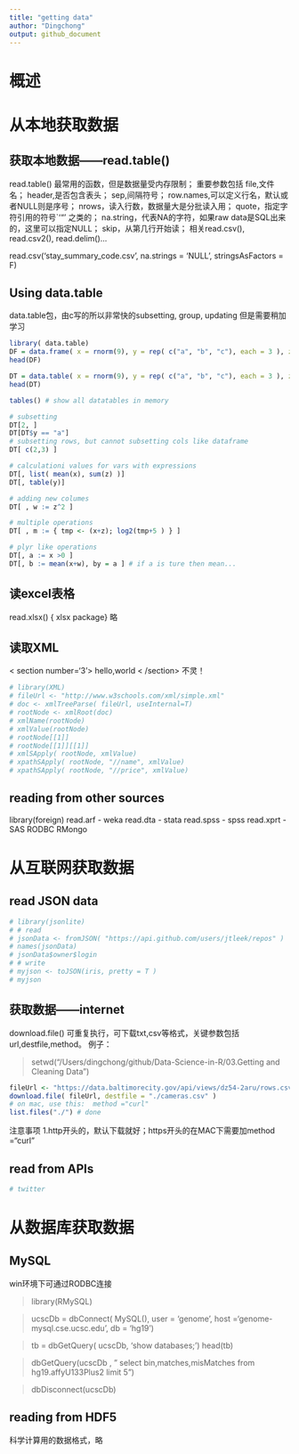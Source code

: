 ```yaml
---
title: "getting data"
author: "Dingchong"
output: github_document
---
```



# 概述


# 从本地获取数据

## 获取本地数据——read.table()

read.table()
最常用的函数，但是数据量受内存限制；
重要参数包括
  file,文件名；
  header,是否包含表头；
  sep,间隔符号；
  row.names,可以定义行名，默认或者NULL则是序号；
  nrows，读入行数，数据量大是分批读入用；
  quote，指定字符引用的符号`'"' 之类的；
  na.string，代表NA的字符，如果raw data是SQL出来的，这里可以指定NULL；
  skip，从第几行开始读；
相关read.csv(), read.csv2(), read.delim()...

read.csv('stay_summary_code.csv', na.strings = 'NULL', stringsAsFactors = F)



## Using data.table

data.table包，由c写的所以非常快的subsetting, group, updating
但是需要稍加学习

```r
library( data.table)
DF = data.frame( x = rnorm(9), y = rep( c("a", "b", "c"), each = 3 ), z = rnorm(9) )
head(DF)

DT = data.table( x = rnorm(9), y = rep( c("a", "b", "c"), each = 3 ), z = rnorm(9) ) 
head(DT)

tables() # show all datatables in memory

# subsetting
DT[2, ] 
DT[DT$y == "a"]
# subsetting rows, but cannot subsetting cols like dataframe
DT[ c(2,3) ]

# calculationi values for vars with expressions
DT[, list( mean(x), sum(z) )]
DT[, table(y)]

# adding new columes
DT[ , w := z^2 ]

# multiple operations
DT[ , m := { tmp <- (x+z); log2(tmp+5 ) } ]

# plyr like operations
DT[, a := x >0 ]
DT[, b := mean(x+w), by = a ] # if a is ture then mean...

```



## 读excel表格
read.xlsx() { xlsx package}
略

## 读取XML
< section  number='3'> hello,world < /section>
不灵！
```r
# library(XML)
# fileUrl <- "http://www.w3schools.com/xml/simple.xml"
# doc <- xmlTreeParse( fileUrl, useInternal=T)
# rootNode <- xmlRoot(doc)
# xmlName(rootNode)
# xmlValue(rootNode)
# rootNode[[1]]
# rootNode[[1]][[1]]
# xmlSApply( rootNode, xmlValue)
# xpathSApply( rootNode, "//name", xmlValue)
# xpathSApply( rootNode, "//price", xmlValue)
```



## reading from other sources
library(foreign)
read.arf - weka
read.dta - stata
read.spss - spss
read.xprt - SAS
RODBC
RMongo



# 从互联网获取数据

## read JSON data
```r
# library(jsonlite)
# # read
# jsonData <- fromJSON( "https://api.github.com/users/jtleek/repos" )
# names(jsonData)
# jsonData$owner$login
# # write
# myjson <- toJSON(iris, pretty = T )
# myjson
```


## 获取数据——internet

download.file()
可重复执行，可下载txt,csv等格式，关键参数包括url,destfile,method。
例子：  

> setwd("/Users/dingchong/github/Data-Science-in-R/03.Getting and Cleaning Data")
```r
fileUrl <- "https://data.baltimorecity.gov/api/views/dz54-2aru/rows.csv?accessType=DOWNLOAD"
download.file( fileUrl, destfile = "./cameras.csv" ) 
# on mac, use this:  method ="curl"
list.files("./") # done 
```
注意事项
1.http开头的，默认下载就好；https开头的在MAC下需要加method ="curl"



## read from APIs
```r
# twitter


```


# 从数据库获取数据

## MySQL
win环境下可通过RODBC连接

>library(RMySQL)
 
>ucscDb = dbConnect( MySQL(), user = 'genome', 
  host ='genome-mysql.cse.ucsc.edu', db = 'hg19')
  
>tb = dbGetQuery( ucscDb, 'show databases;')
>head(tb)

>dbGetQuery(ucscDb , 
  " select bin,matches,misMatches from hg19.affyU133Plus2 limit 5") 
  
>dbDisconnect(ucscDb)


## reading from HDF5
科学计算用的数据格式，略


